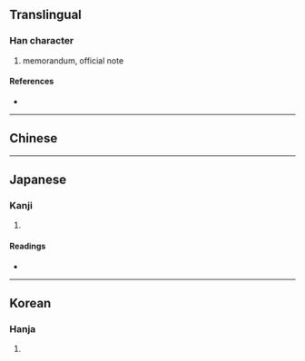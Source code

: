 {{also|箋}}
{{character info/new}}
==Translingual==

===Han character===
{{Han char|rn=91|rad=片|as=08|sn=12|four=23053|canj=LLII,LNII,XLNII|ids=⿰片戔}}

# memorandum, official note

====References====
* {{Han ref|kx=0693.280|dkj=19849|dj=1106.230|hdz=32016.260|uh=724B|ud=29259|bh=DA66|bd=55910}}

----

==Chinese==
{{zh-see|箋|v}}

----

==Japanese==

===Kanji===
{{ja-kanji|grade=|rs=片08}}

# {{defn|lang=ja|sort=片08}}

====Readings====
* {{ja-readings|on=[[せん]] (sen)|kun=[[ふだ]] (fuda)}}

----

==Korean==

===Hanja===
{{ko-hanja|hangeul=전|eumhun=|rv=jeon|mr=chŏn|y=cen}}

# {{defn|lang=ko|sort=片08}}